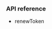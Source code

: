 <PlatformWrapper platform="ios">

### API reference

-   <Link target="_blank" to="{{Global.API_REF_IOS_ROOT_RTC_ENGINE_KIT}}/renewtoken(_:)">renewToken</Link>
</PlatformWrapper>
